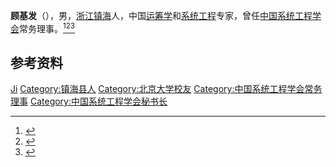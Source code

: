 '''顾基发'''（{{bd|1935年|10月|}}），男，[[浙江|浙江]][[镇海县|镇海]]人，中国[[运筹学|运筹学]]和[[系统工程|系统工程]]专家，曾任[[中国系统工程学会|中国系统工程学会]]常务理事。<ref>{{Cite book|title=中国社会团体会长秘书长辞典|author=黄汉江主编|publisher=上海科学技术文献出版社|year=1999|isbn=|location=上海|pages=}}</ref><ref>{{Cite book|title=中华当代文化名人大辞典|author=张品兴, 殷登祥, 陈有进等主编|publisher=中国广播电视出版社|year=1992|isbn=9787504315137|location=北京|pages=}}</ref><ref>{{Cite book|title=中国科学技术专家传略 • 工程技术编 自动化仪器仪表卷 二|author=中国科学技术协会编; 杨嘉墀主编; 金国藩副主编|publisher=机械工业出版社|year=2001|isbn=|location=北京|pages=}}</ref>

== 参考资料 ==
{{reflist}}

{{中国人物小作品}}
{{Navboxes
| title  = 顾基发在[[中国系统工程学会|中国系统工程学会]]的职务
| list1  =
{{中国系统工程学会第一届理事会}}
{{中国系统工程学会第二届理事会}}
}}

{{Authority control}}
{{DEFAULTSORT:Gu顾}}
[[Category:顾姓|Ji]]
[[Category:镇海县人|Category:镇海县人]]
[[Category:北京大学校友|Category:北京大学校友]]
[[Category:中国系统工程学会常务理事|Category:中国系统工程学会常务理事]]
[[Category:中国系统工程学会秘书长|Category:中国系统工程学会秘书长]]